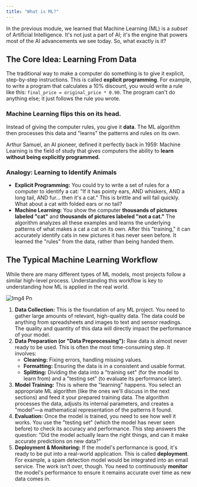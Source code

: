 ```yaml
---
title: "What is ML?"
---
```


In the previous module, we learned that Machine Learning (ML) is a _subset_ of Artificial Intelligence. It's not just a part of AI; it's the engine that powers most of the AI advancements we see today. So, what exactly is it?

## The Core Idea: Learning From Data

The traditional way to make a computer do something is to give it explicit, step-by-step instructions. This is called **explicit programming**. For example, to write a program that calculates a 10% discount, you would write a rule like this: `final_price = original_price * 0.90`. The program can't do anything else; it just follows the rule you wrote.

### **Machine Learning flips this on its head.**

Instead of giving the computer rules, you give it **data**. The ML algorithm then processes this data and "learns" the patterns and rules on its own.

Arthur Samuel, an AI pioneer, defined it perfectly back in 1959: Machine Learning is the field of study that gives computers the ability to **learn without being explicitly programmed.**

### **Analogy: Learning to Identify Animals**

- **Explicit Programming:** You could try to write a set of rules for a computer to identify a cat: "If it has pointy ears, AND whiskers, AND a long tail, AND fur... then it's a cat." This is brittle and will fail quickly. What about a cat with folded ears or no tail?
- **Machine Learning:** You show the computer **thousands of pictures labeled "cat"** and **thousands of pictures labeled "not a cat."** The algorithm analyzes all these examples and learns the underlying patterns of what makes a cat a cat on its own. After this "training," it can accurately identify cats in new pictures it has never seen before. It learned the "rules" from the data, rather than being handed them.

## The Typical Machine Learning Workflow

While there are many different types of ML models, most projects follow a similar high-level process. Understanding this workflow is key to understanding how ML is applied in the real world.

![Img4 Pn](/images/aifundamentals/img4.png)

1. **Data Collection:** This is the foundation of any ML project. You need to gather large amounts of relevant, high-quality data. The data could be anything from spreadsheets and images to text and sensor readings. The quality and quantity of this data will directly impact the performance of your model.
2. **Data Preparation (or "Data Preprocessing"):** Raw data is almost never ready to be used. This is often the most time-consuming step. It involves:
   - **Cleaning:** Fixing errors, handling missing values.
   - **Formatting:** Ensuring the data is in a consistent and usable format.
   - **Splitting:** Dividing the data into a "training set" (for the model to learn from) and a "testing set" (to evaluate its performance later).
3. **Model Training:** This is where the "learning" happens. You select an appropriate ML algorithm (like the ones we'll discuss in the next sections) and feed it your prepared training data. The algorithm processes the data, adjusts its internal parameters, and creates a "model"—a mathematical representation of the patterns it found.
4. **Evaluation:** Once the model is trained, you need to see how well it works. You use the "testing set" (which the model has never seen before) to check its accuracy and performance. This step answers the question: "Did the model actually learn the right things, and can it make accurate predictions on new data?"
5. **Deployment & Monitoring:** If the model's performance is good, it's ready to be put into a real-world application. This is called **deployment**. For example, a spam detection model would be integrated into an email service. The work isn't over, though. You need to continuously **monitor** the model's performance to ensure it remains accurate over time as new data comes in.